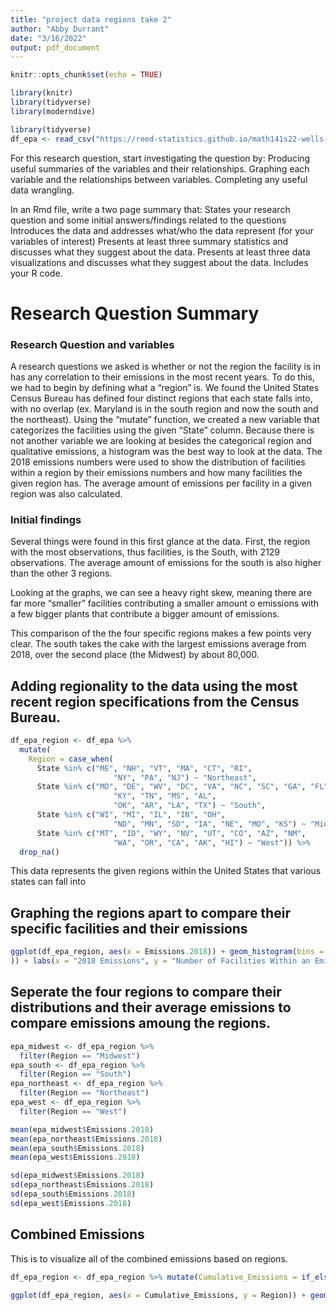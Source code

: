 ```yaml
---
title: "project data regions take 2"
author: "Abby Durrant"
date: "3/16/2022"
output: pdf_document
---
```


```r
knitr::opts_chunk$set(echo = TRUE)
```

```r
library(knitr)
library(tidyverse)
library(moderndive)
```

```r
library(tidyverse)
df_epa <- read_csv("https://reed-statistics.github.io/math141s22-wells-website/projects/epa-emissions/ghgrp_data.csv")

```

For this research question, start investigating the question by:
Producing useful summaries of the variables and their relationships.
Graphing each variable and the relationships between variables.
Completing any useful data wrangling.

In an Rmd file, write a two page summary that:
States your research question and some initial answers/findings related to the questions
Introduces the data and addresses what/who the data represent (for your variables of interest)
Presents at least three summary statistics and discusses what they suggest about the data.
Presents at least three data visualizations and discusses what they suggest about the data.
Includes your R code.


# Research Question Summary 

### Research Question and variables 

A research questions we asked is whether or not the region the facility is in has any correlation to their emissions in the most recent years. To do this, we had to begin by defining what a "region" is. We found the United States Census Bureau has defined four distinct regions that each state falls into, with no overlap (ex. Maryland is in the south region and now the south and the northeast). Using the "mutate" function, we created a new variable that categorizes the facilities using the given "State" column. Because there is not another variable we are looking at besides the categorical region and qualitative emissions, a histogram was the best way to look at the data. The 2018 emissions numbers were used to show the distribution of facilities within a region by their emissions numbers and how many facilities the given region has. The average amount of emissions per facility in a given region was also calculated.




### Initial findings

Several things were found in this first glance at the data. First, the region with the most observations, thus facilities, is the South, with 2129 observations. The average amount of emissions for the south is also higher than the other 3 regions.

Looking at the graphs, we can see a heavy right skew, meaning there are far more "smaller" facilities contributing a smaller amount o emissions with a few bigger plants that contribute a bigger amount of emissions. 

This comparison of the the four specific regions makes a few points very clear. The south takes the cake with the largest emissions average from 2018, over the second place (the Midwest) by about 80,000. 

## Adding regionality to the data using the most recent region specifications from the Census Bureau. 


```r
df_epa_region <- df_epa %>% 
  mutate(
    Region = case_when(
      State %in% c("ME", "NH", "VT", "MA", "CT", "RI", 
                       "NY", "PA", "NJ") ~ "Northeast",
      State %in% c("MD", "DE", "WV", "DC", "VA", "NC", "SC", "GA", "FL",
                       "KY", "TN", "MS", "AL", 
                       "OK", "AR", "LA", "TX") ~ "South",
      State %in% c("WI", "MI", "IL", "IN", "OH", 
                       "ND", "MN", "SD", "IA", "NE", "MO", "KS") ~ "Midwest",
      State %in% c("MT", "ID", "WY", "NV", "UT", "CO", "AZ", "NM", 
                       "WA", "OR", "CA", "AK", "HI") ~ "West")) %>% 
  drop_na()
```

This data represents the given regions within the United States that various states can fall into 

## Graphing the regions apart to compare their specific facilities and their emissions


```r
ggplot(df_epa_region, aes(x = Emissions.2018)) + geom_histogram(bins = 35, color = "white") + facet_wrap(~ Region) + scale_x_continuous(limits = c(0,1000000.0
)) + labs(x = "2018 Emissions", y = "Number of Facilities Within an Emissions range")
```


## Seperate the four regions to compare their distributions and their average emissions to compare emissions amoung the regions.


```r
epa_midwest <- df_epa_region %>% 
  filter(Region == "Midwest")
epa_south <- df_epa_region %>% 
  filter(Region == "South")
epa_northeast <- df_epa_region %>% 
  filter(Region == "Northeast")
epa_west <- df_epa_region %>% 
  filter(Region == "West")
```

```r
mean(epa_midwest$Emissions.2018)
mean(epa_northeast$Emissions.2018)
mean(epa_south$Emissions.2018)
mean(epa_west$Emissions.2018)
```


```r
sd(epa_midwest$Emissions.2018)
sd(epa_northeast$Emissions.2018)
sd(epa_south$Emissions.2018)
sd(epa_west$Emissions.2018)
```


## Combined Emissions

This is to visualize all of the combined emissions based on regions.

```r
df_epa_region <- df_epa_region %>% mutate(Cumulative_Emissions = if_else(is.na(Emissions.2018), 0, Emissions.2018) + if_else(is.na(Emissions.2017), 0, Emissions.2017) + if_else(is.na(Emissions.2016), 0, Emissions.2016) + if_else(is.na(Emissions.2015), 0, Emissions.2015) + if_else(is.na(Emissions.2014), 0, Emissions.2014) + if_else(is.na(Emissions.2013), 0, Emissions.2013) + if_else(is.na(Emissions.2012), 0, Emissions.2012) + if_else(is.na(Emissions.2011), 0, Emissions.2011))
```



```r
ggplot(df_epa_region, aes(x = Cumulative_Emissions, y = Region)) + geom_boxplot(alpha = .5) + labs(x = "Total Emission distribution (scale of log10", y = "Region") + scale_x_log10()
```




